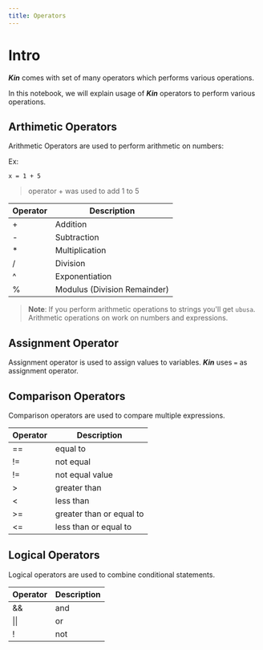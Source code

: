 ```yaml
---
title: Operators
---
```


# Intro

**_Kin_** comes with set of many operators which performs various operations.

In this notebook, we will explain usage of **_Kin_** operators to perform various operations.

## Arthimetic Operators

Arithmetic Operators are used to perform arithmetic on numbers:

Ex:

```Kin
x = 1 + 5
```

> operator + was used to add 1 to 5

| Operator | Description                  |
| -------- | ---------------------------- |
| +        | Addition                     |
| -        | Subtraction                  |
| \*       | Multiplication               |
| /        | Division                     |
| ^        | Exponentiation               |
| %        | Modulus (Division Remainder) |

> **Note**: If you perform arithmetic operations to strings you'll get `ubusa`. Arithmetic operations on work on numbers and expressions.

## Assignment Operator

Assignment operator is used to assign values to variables.
**_Kin_** uses `=` as assignment operator.

## Comparison Operators

Comparison operators are used to compare multiple expressions.

| Operator | Description              |
| -------- | ------------------------ |
| ==       | equal to                 |
| !=       | not equal                |
| !=       | not equal value          |
| >        | greater than             |
| \<       | less than                |
| >=       | greater than or equal to |
| \<=      | less than or equal to    |

## Logical Operators

Logical operators are used to combine conditional statements.

| Operator | Description |
| -------- | ----------- |
| &&       | and         |
| \|\|     | or          |
| !        | not         |

